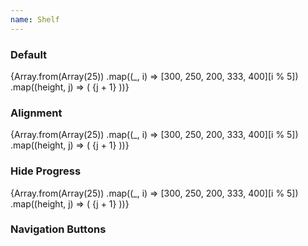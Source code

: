```yaml
---
name: Shelf
---
```


### Default

<Playground>
	<Shelf>
		{Array.from(Array(25))
			.map((_, i) => [300, 250, 200, 333, 400][i % 5])
			.map((height, j) => (
				<Box
					key={j}
					width={300}
					height={height}
					bg="black10"
					border="1px solid"
					borderColor="black30"
					p={1}
					display="flex"
					alignItems="center"
					justifyContent="center"
				>
					<Text variant="md">{j + 1}</Text>
				</Box>
			))}
	</Shelf>
</Playground>

### Alignment

<Playground>
	<Shelf alignItems='center'>
		{Array.from(Array(25))
			.map((_, i) => [300, 250, 200, 333, 400][i % 5])
			.map((height, j) => (
				<Box
					key={j}
					width={300}
					height={height}
					bg="black10"
					border="1px solid"
					borderColor="black30"
					p={1}
					display="flex"
					alignItems="center"
					justifyContent="center"
				>
					<Text variant="md">{j + 1}</Text>
				</Box>
			))}
	</Shelf>
</Playground>

### Hide Progress

<Playground>
	<Shelf showProgress={false}>
		{Array.from(Array(25))
			.map((_, i) => [300, 250, 200, 333, 400][i % 5])
			.map((height, j) => (
				<Box
					key={j}
					width={300}
					height={height}
					bg="black10"
					border="1px solid"
					borderColor="black30"
					p={1}
					display="flex"
					alignItems="center"
					justifyContent="center"
				>
					<Text variant="md">{j + 1}</Text>
				</Box>
			))}
	</Shelf>
</Playground>

### Navigation Buttons

<Playground>
	<ShelfNext hover focus />
</Playground>
